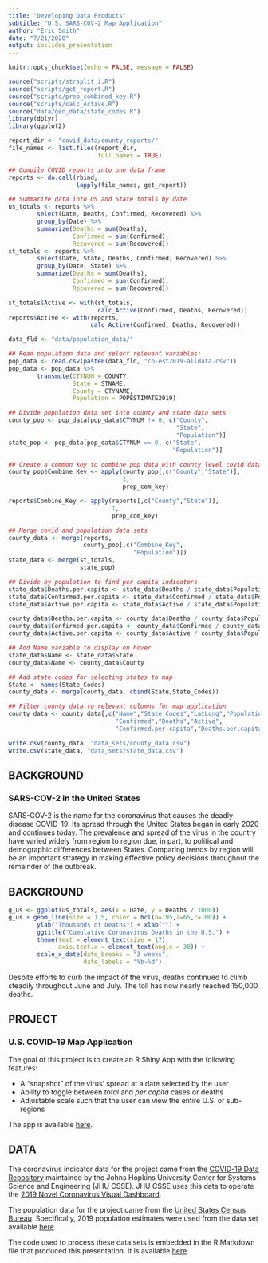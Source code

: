 ```yaml
---
title: "Developing Data Products"
subtitle: "U.S. SARS-COV-2 Map Application"
author: "Eric Smith"
date: "7/21/2020"
output: ioslides_presentation
---
```


```r
knitr::opts_chunk$set(echo = FALSE, message = FALSE)

source("scripts/strsplit_i.R")
source("scripts/get_report.R")
source("scripts/prep_combined_key.R")
source("scripts/calc_Active.R")
source("data/geo_data/state_codes.R")
library(dplyr)
library(ggplot2)
```

```r
report_dir <- "covid_data/county_reports/"
file_names <- list.files(report_dir,
                         full.names = TRUE)

## Compile COVID reports into one data frame
reports <- do.call(rbind,
                   lapply(file_names, get_report))

## Summarize data into US and State totals by date
us_totals <- reports %>%
        select(Date, Deaths, Confirmed, Recovered) %>%
        group_by(Date) %>%
        summarize(Deaths = sum(Deaths),
                  Confirmed = sum(Confirmed),
                  Recovered = sum(Recovered))
st_totals <- reports %>%
        select(Date, State, Deaths, Confirmed, Recovered) %>%
        group_by(Date, State) %>%
        summarize(Deaths = sum(Deaths),
                  Confirmed = sum(Confirmed),
                  Recovered = sum(Recovered))

st_totals$Active <- with(st_totals, 
                         calc_Active(Confirmed, Deaths, Recovered))
reports$Active <- with(reports, 
                       calc_Active(Confirmed, Deaths, Recovered))

```

```r
data_fld <- "data/population_data/"

## Read population data and select relevant variables:
pop_data <- read.csv(paste0(data_fld, "co-est2019-alldata.csv"))
pop_data <- pop_data %>%
        transmute(CTYNUM = COUNTY,
                  State = STNAME,
                  County = CTYNAME,
                  Population = POPESTIMATE2019)

## Divide population data set into county and state data sets
county_pop <- pop_data[pop_data$CTYNUM != 0, c("County", 
                                               "State", 
                                               "Population")]
state_pop <- pop_data[pop_data$CTYNUM == 0, c("State", 
                                              "Population")]

## Create a common key to combine pop data with county level covid data
county_pop$Combine_Key <- apply(county_pop[,c("County","State")], 
                                1, 
                                prep_com_key)

reports$Combine_Key <- apply(reports[,c("County","State")],
                             1,
                             prep_com_key)

## Merge covid and population data sets
county_data <- merge(reports,
                     county_pop[,c("Combine_Key",
                                   "Population")])
state_data <- merge(st_totals,
                    state_pop)

```

```r
## Divide by population to find per capita indicators
state_data$Deaths.per.capita <- state_data$Deaths / state_data$Population
state_data$Confirmed.per.capita <- state_data$Confirmed / state_data$Population
state_data$Active.per.capita <- state_data$Active / state_data$Population

county_data$Deaths.per.capita <- county_data$Deaths / county_data$Population
county_data$Confirmed.per.capita <- county_data$Confirmed / county_data$Population
county_data$Active.per.capita <- county_data$Active / county_data$Population

## Add Name variable to display on hover
state_data$Name <- state_data$State
county_data$Name <- county_data$County

## Add state codes for selecting states to map
State <- names(State_Codes)
county_data <- merge(county_data, cbind(State,State_Codes))

## Filter county data to relevant columns for map application
county_data <- county_data[,c("Name","State_Codes","LatLong","Population","Date",
                              "Confirmed","Deaths","Active",
                              "Confirmed.per.capita","Deaths.per.capita","Active.per.capita")]

```

```r
write.csv(county_data, "data_sets/county_data.csv")
write.csv(state_data, "data_sets/state_data.csv")
```
## BACKGROUND
### SARS-COV-2 in the United States

SARS-COV-2 is the name for the coronavirus that causes the deadly disease COVID-19.
Its spread through the United States began in early 2020 and continues today.
The prevalence and spread of the virus in the country have varied widely from
region to region due, in part, to political and demographic differences between States.
Comparing trends by region will be an important strategy in making effective
policy decisions throughout the remainder of the outbreak.

## BACKGROUND


```r
g_us <- ggplot(us_totals, aes(x = Date, y = Deaths / 1000))
g_us + geom_line(size = 1.5, color = hcl(h=195,l=65,c=100)) +
        ylab("Thousands of Deaths") + xlab("") + 
        ggtitle("Cumulative Coronavirus Deaths in the U.S.") +
        theme(text = element_text(size = 17), 
              axis.text.x = element_text(angle = 30)) +
        scale_x_date(date_breaks = "3 weeks",
                     date_labels = "%b-%d")
```

Despite efforts to curb the impact of the virus, deaths continued to climb steadily throughout June and July. The toll has now nearly reached 150,000 deaths.

## PROJECT
### U.S. COVID-19 Map Application

The goal of this project is to create an R Shiny App with
the following features:

- A "snapshot" of the virus' spread at a date selected by the user
- Ability to toggle between *total* and *per capita* cases or deaths
- Adjustable scale such that the user can view the entire U.S. or sub-regions

The app is available [here](https://ericeliassmith.shinyapps.io/Course_Project/).

## DATA

The coronavirus indicator data for the project came from the
[COVID-19 Data Repository](https://github.com/CSSEGISandData/COVID-19/tree/master/csse_covid_19_data/csse_covid_19_daily_reports) 
maintained by the Johns Hopkins University Center for Systems Science and
Engineering (JHU CSSE).
JHU CSSE uses this data to operate the 
[2019 Novel Coronavirus Visual Dashboard](https://www.arcgis.com/apps/opsdashboard/index.html#/bda7594740fd40299423467b48e9ecf6).

The population data for the project came from the
[United States Census Bureau](census.gov).
Specifically, 2019 population estimates were used from the data set available
[here](https://www2.census.gov/programs-surveys/popest/datasets/2010-2019/counties/totals/co-est2019-alldata.csv).

The code used to process these data sets is embedded in the R Markdown file that produced this presentation. It is available [here](https://github.com/1earning-R/Dev_Data_Products_Project_COVID/blob/master/pitch.Rmd).